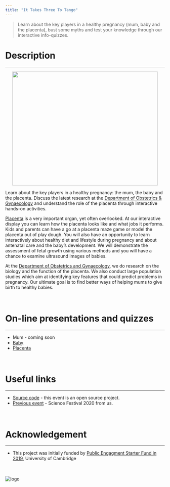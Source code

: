 ```yaml
---
title: "It Takes Three To Tango"
---
```


> Learn about the key players in a healthy pregnancy (mum, baby and the placenta), bust some myths and test your knowledge through our interactive info-quizzes.

# Description
***
<p align="center">
<img width="460" height="360" src="img/take3_to_tango.png">
</p>

Learn about the key players in a healthy pregnancy: the mum, the baby and the placenta. Discuss the latest research at the [Department of Obstetrics & Gynaecology](https://www.obgyn.cam.ac.uk/) and understand the role of the placenta through interactive hands-on activities.

[Placenta](https://en.wikipedia.org/wiki/Placenta) is a very important organ, yet often overlooked. At our interactive display you can learn how the placenta looks like and what jobs it performs. Kids and parents can have a go at a placenta maze game or model the placenta out of play dough. You will also have an opportunity to learn interactively about healthy diet and lifestyle during pregnancy and about antenatal care and the baby’s development. We will demonstrate the assessment of fetal growth using various methods and you will have a chance to examine ultrasound images of babies.

At the [Department of Obstetrics and Gynaecology](https://www.obgyn.cam.ac.uk/), we do research on the biology and the function of the placenta. We also conduct large population studies which aim at identifying key features that could predict problems in pregnancy. Our ultimate goal is to find better ways of helping mums to give birth to healthy babies.
<br><br><br>

# On-line presentations and quizzes
***
* Mum - coming soon
* [Baby](slide-and-quiz/baby.html)
* [Placenta](slide-and-quiz/placenta.html)
<br><br><br>

# Useful links 
***
* [Source code](https://github.com/ObsGynaeCam/CF2021) - this event is an open source project.
* [Previous event](https://sung.github.io/CamObsGynCSF2020/) - Science Festival 2020 from us.
<br><br><br>

# Acknowledgement
***
* This project was initially funded by [Public Engagment Starter Fund in 2019](https://www.cam.ac.uk/public-engagement/information-for-staff-and-students/public-engagement-starter-fund-0), University of Cambridge
<br><br><br>

![logo](images/Cam Festival + University logo Lockup Bar_Cam Fest Partner - Sky blue.png)
<!--<img align="left" wdith="360" height="300" src="img/Yellow-03.jpg">-->
